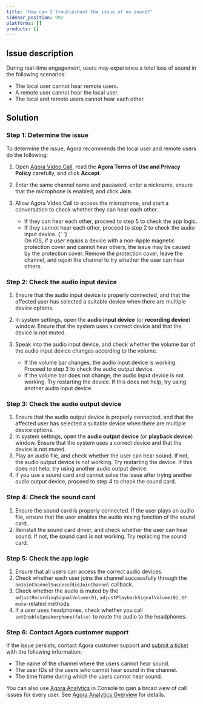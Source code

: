 ```yaml
---
title: 'How can I troubleshoot the issue of no sound?'
sidebar_position: 992
platforms: []
products: []
---
```



## Issue description

During real-time engagement, users may experience a total loss of sound in the following scenarios:

- The local user cannot hear remote users.
- A remote user cannot hear the local user.
- The local and remote users cannot hear each other.

## Solution

### Step 1: Determine the issue

To determine the issue, Agora recommends the local user and remote users do the following:

1. Open [Agora Video Call](https://videocall.agora.io/), read the **Agora Terms of Use and Privacy Policy** carefully, and click **Accept**.

2. Enter the same channel name and password, enter a nickname, ensure that the microphone is enabled, and click **Join**.

3. Allow Agora Video Call to access the microphone, and start a conversation to check whether they can hear each other.

   - If they can hear each other, proceed to step 5 to check the app logic.
   - If they cannot hear each other, proceed to step 2 to check the audio input device.
     {' '}
     <div class="alert note">
       On iOS, if a user equips a device with a non-Apple magnetic protection cover and cannot hear
       others, the issue may be caused by the protection cover. Remove the protection cover, leave
       the channel, and rejoin the channel to try whether the user can hear others.
     </div>

### Step 2: Check the audio input device

1. Ensure that the audio input device is properly connected, and that the affected user has selected a suitable device when there are multiple device options.

2. In system settings, open the **audio input device** (or **recording device**) window. Ensure that the system uses a correct device and that the device is not muted.

3. Speak into the audio input device, and check whether the volume bar of the audio input device changes according to the volume.

   - If the volume bar changes, the audio input device is working. Proceed to step 3 to check the audio output device.
   - If the volume bar does not change, the audio input device is not working. Try restarting the device. If this does not help, try using another audio input device.

### Step 3: Check the audio output device

1. Ensure that the audio output device is properly connected, and that the affected user has selected a suitable device when there are multiple device options.
2. In system settings, open the **audio output device** (or **playback device**) window. Ensure that the system uses a correct device and that the device is not muted.
3. Play an audio file, and check whether the user can hear sound. If not, the audio output device is not working. Try restarting the device. If this does not help, try using another audio output device.
4. If you use a sound card and cannot solve the issue after trying another audio output device, proceed to step 4 to check the sound card.

### Step 4: Check the sound card

1. Ensure the sound card is properly connected. If the user plays an audio file, ensure that the user enables the audio mixing function of the sound card.
2. Reinstall the sound card driver, and check whether the user can hear sound. If not, the sound card is not working. Try replacing the sound card.

### Step 5: Check the app logic

1. Ensure that all users can access the correct audio devices.
2. Check whether each user joins the channel successfully through the `onJoinChannelSuccess`/`didJoinChannel` callback.
3. Check whether the audio is muted by the `adjustRecordingSignalVolume(0)`, `adjustPlaybackSignalVolume(0)`, or `mute`-related methods.
4. If a user uses headphones, check whether you call `setEnableSpeakerphone(false)` to route the audio to the headphones.

### Step 6: Contact Agora customer support

If the issue persists, contact Agora customer support and [submit a ticket](https://agora-ticket.agora.io/) with the following information:

- The name of the channel where the users cannot hear sound.
- The user IDs of the users who cannot hear sound in the channel.
- The time frame during which the users cannot hear sound.

You can also use [Agora Analytics](https://dashboard.agora.io/analytics/call/search) in Console to gain a broad view of call issues for every user. See [Agora Analytics Overview](/en/agora-analytics/overview/product-overview) for details.
